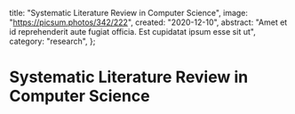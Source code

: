   title: "Systematic Literature Review in Computer Science",
  image: "https://picsum.photos/342/222",
  created: "2020-12-10",
  abstract: "Amet et id reprehenderit aute fugiat officia. Est cupidatat ipsum esse sit ut",
  category: "research",
};

# Systematic Literature Review in Computer Science


